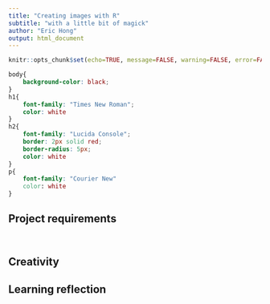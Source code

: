 ---
title: "Creating images with R"
subtitle: "with a little bit of magick"
author: "Eric Hong"
output: html_document
---

```{r setup, include=FALSE}
knitr::opts_chunk$set(echo=TRUE, message=FALSE, warning=FALSE, error=FALSE)
```

```{css}
body{
    background-color: black;
}
h1{
    font-family: "Times New Roman";
    color: white
}
h2{
    font-family: "Lucida Console";
    border: 2px solid red;
    border-radius: 5px;
    color: white
}
p{
    font-family: "Courier New"
    color: white
}

```

## Project requirements



```{r meme-code, eval=TRUE}


```

```{r animation-code, eval=FALSE}


```

## Creativity

## Learning reflection
